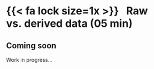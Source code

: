 # {{< fa lock size=1x >}} &nbsp;&nbsp;Raw vs. derived data (05 min)

## Coming soon

Work in progress...
